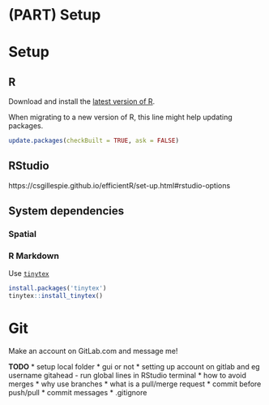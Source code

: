 # (PART) Setup {-} 

# Setup

## R
Download and install the [latest version of R](https://cran.r-project.org/).

When migrating to a new version of R, this line might help updating packages. 

```r
update.packages(checkBuilt = TRUE, ask = FALSE)
```


## RStudio


https://csgillespie.github.io/efficientR/set-up.html#rstudio-options


## System dependencies

### Spatial


### R Markdown

Use [`tinytex`](https://yihui.org/tinytex/)


```r
install.packages('tinytex')
tinytex::install_tinytex()
```


# Git

Make an account on GitLab.com and message me!

**TODO** 
* setup local folder
* gui or not
* setting up account on gitlab and eg username gitahead - run global lines in RStudio terminal
* how to avoid merges
* why use branches
* what is a pull/merge request
* commit before push/pull
* commit messages
* .gitignore
